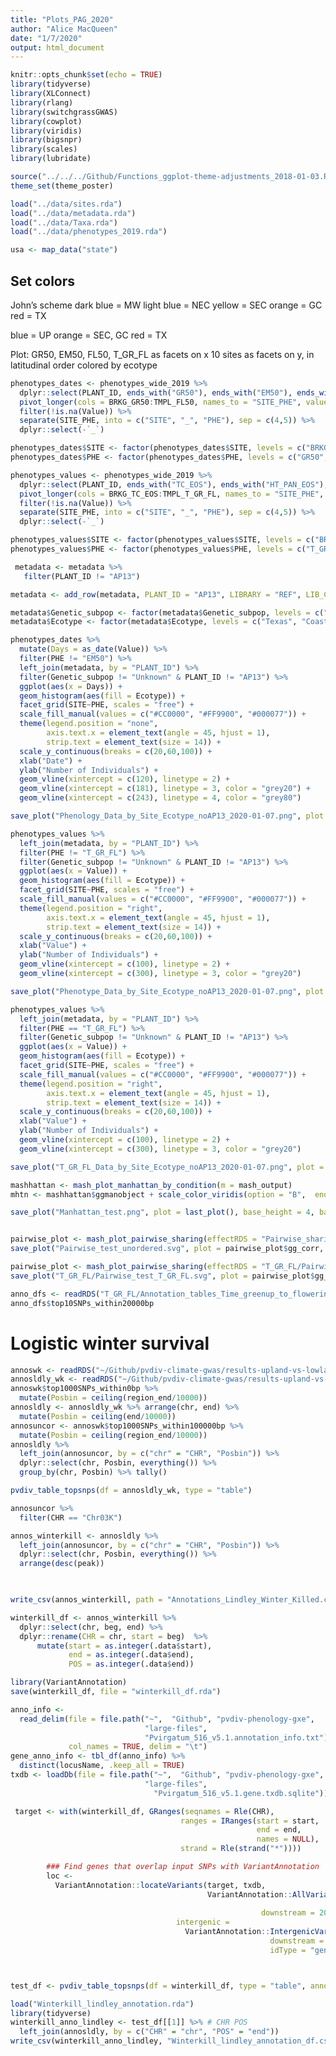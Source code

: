 ```yaml
---
title: "Plots_PAG_2020"
author: "Alice MacQueen"
date: "1/7/2020"
output: html_document
---
```


```r
knitr::opts_chunk$set(echo = TRUE)
library(tidyverse)
library(XLConnect)
library(rlang)
library(switchgrassGWAS)
library(cowplot)
library(viridis)
library(bigsnpr)
library(scales)
library(lubridate)

source("../../../Github/Functions_ggplot-theme-adjustments_2018-01-03.R")
theme_set(theme_poster)

load("../data/sites.rda")
load("../data/metadata.rda")
load("../data/Taxa.rda")
load("../data/phenotypes_2019.rda")

usa <- map_data("state")
```

## Set colors

John's scheme
dark blue = MW
light blue = NEC
yellow = SEC
orange = GC
red = TX

blue = UP
orange = SEC, GC
red = TX

Plot: GR50, EM50, FL50, T_GR_FL as facets on x
10 sites as facets on y, in latitudinal order
colored by ecotype


```r
phenotypes_dates <- phenotypes_wide_2019 %>%
  dplyr::select(PLANT_ID, ends_with("GR50"), ends_with("EM50"), ends_with("FL50")) %>%
  pivot_longer(cols = BRKG_GR50:TMPL_FL50, names_to = "SITE_PHE", values_to = "Value") %>%
  filter(!is.na(Value)) %>%
  separate(SITE_PHE, into = c("SITE", "_", "PHE"), sep = c(4,5)) %>%
  dplyr::select(-`_`)

phenotypes_dates$SITE <- factor(phenotypes_dates$SITE, levels = c("BRKG", "KBSM", "FRMI", "LINC", "CLMB", "STIL", "OVTN", "TMPL", "PKLE", "KING"))
phenotypes_dates$PHE <- factor(phenotypes_dates$PHE, levels = c("GR50", "EM50", "FL50"))

phenotypes_values <- phenotypes_wide_2019 %>%
  dplyr::select(PLANT_ID, ends_with("TC_EOS"), ends_with("HT_PAN_EOS"), ends_with("T_GR_FL")) %>%
  pivot_longer(cols = BRKG_TC_EOS:TMPL_T_GR_FL, names_to = "SITE_PHE", values_to = "Value") %>%
  filter(!is.na(Value)) %>%
  separate(SITE_PHE, into = c("SITE", "_", "PHE"), sep = c(4,5)) %>%
  dplyr::select(-`_`)

phenotypes_values$SITE <- factor(phenotypes_values$SITE, levels = c("BRKG", "KBSM", "FRMI", "LINC", "CLMB", "STIL", "OVTN", "TMPL", "PKLE", "KING"))
phenotypes_values$PHE <- factor(phenotypes_values$PHE, levels = c("T_GR_FL", "TC_EOS", "HT_PAN_EOS"))


```

```r
 metadata <- metadata %>%
   filter(PLANT_ID != "AP13")

metadata <- add_row(metadata, PLANT_ID = "AP13", LIBRARY = "REF", LIB_CLIMATE = "Y", LIB_PHENO = "Y", LIB_ACC = "Y", JL_genetic_subpop = "TX", JL_detail_genetic = "TX", PLOIDY = "4X", Ecotype = "Texas", Genetic_subpop = "TX")

metadata$Genetic_subpop <- factor(metadata$Genetic_subpop, levels = c("TX", "GC,TX", "GC", "SEC", "NEC,SEC", "NEC", "MW", "Admixed", "Unknown"))
metadata$Ecotype <- factor(metadata$Ecotype, levels = c("Texas", "Coastal", "Upland"))
```

```r

phenotypes_dates %>%
  mutate(Days = as_date(Value)) %>%
  filter(PHE != "EM50") %>%
  left_join(metadata, by = "PLANT_ID") %>%
  filter(Genetic_subpop != "Unknown" & PLANT_ID != "AP13") %>%
  ggplot(aes(x = Days)) + 
  geom_histogram(aes(fill = Ecotype)) + 
  facet_grid(SITE~PHE, scales = "free") +
  scale_fill_manual(values = c("#CC0000", "#FF9900", "#000077")) +
  theme(legend.position = "none", 
        axis.text.x = element_text(angle = 45, hjust = 1),
        strip.text = element_text(size = 14)) + 
  scale_y_continuous(breaks = c(20,60,100)) + 
  xlab("Date") + 
  ylab("Number of Individuals") +
  geom_vline(xintercept = c(120), linetype = 2) +
  geom_vline(xintercept = c(181), linetype = 3, color = "grey20") +
  geom_vline(xintercept = c(243), linetype = 4, color = "grey80")

save_plot("Phenology_Data_by_Site_Ecotype_noAP13_2020-01-07.png", plot = last_plot(), base_height = 8, base_asp = 1.618/2)

phenotypes_values %>%
  left_join(metadata, by = "PLANT_ID") %>%
  filter(PHE != "T_GR_FL") %>%
  filter(Genetic_subpop != "Unknown" & PLANT_ID != "AP13") %>%
  ggplot(aes(x = Value)) + 
  geom_histogram(aes(fill = Ecotype)) + 
  facet_grid(SITE~PHE, scales = "free") +
  scale_fill_manual(values = c("#CC0000", "#FF9900", "#000077")) +
  theme(legend.position = "right", 
        axis.text.x = element_text(angle = 45, hjust = 1),
        strip.text = element_text(size = 14)) + 
  scale_y_continuous(breaks = c(20,60,100)) +
  xlab("Value") + 
  ylab("Number of Individuals") +
  geom_vline(xintercept = c(100), linetype = 2) +
  geom_vline(xintercept = c(300), linetype = 3, color = "grey20") 

save_plot("Phenotype_Data_by_Site_Ecotype_noAP13_2020-01-07.png", plot = last_plot(), base_height = 8, base_asp = 1.8/2)

phenotypes_values %>%
  left_join(metadata, by = "PLANT_ID") %>%
  filter(PHE == "T_GR_FL") %>%
  filter(Genetic_subpop != "Unknown" & PLANT_ID != "AP13") %>%
  ggplot(aes(x = Value)) + 
  geom_histogram(aes(fill = Ecotype)) + 
  facet_grid(SITE~PHE, scales = "free") +
  scale_fill_manual(values = c("#CC0000", "#FF9900", "#000077")) +
  theme(legend.position = "right", 
        axis.text.x = element_text(angle = 45, hjust = 1),
        strip.text = element_text(size = 14)) + 
  scale_y_continuous(breaks = c(20,60,100)) +
  xlab("Value") + 
  ylab("Number of Individuals") +
  geom_vline(xintercept = c(100), linetype = 2) +
  geom_vline(xintercept = c(300), linetype = 3, color = "grey20") 

save_plot("T_GR_FL_Data_by_Site_Ecotype_noAP13_2020-01-07.png", plot = last_plot(), base_height = 8, base_asp = 1.8/3)
```



```r
mashhattan <- mash_plot_manhattan_by_condition(m = mash_output)
mhtn <- mashhattan$ggmanobject + scale_color_viridis(option = "B",  end = 0.8) + scale_fill_viridis(option = "B", end = 0.8)

save_plot("Manhattan_test.png", plot = last_plot(), base_height = 4, base_asp = 2.5)


pairwise_plot <- mash_plot_pairwise_sharing(effectRDS = "Pairwise_sharing_Strong_Effects_21349SNPs.rds", reorder = FALSE)
save_plot("Pairwise_test_unordered.svg", plot = pairwise_plot$gg_corr, base_height = 2.5, base_asp = 1.618)

```

```r
pairwise_plot <- mash_plot_pairwise_sharing(effectRDS = "T_GR_FL/Pairwise_sharing_sign_Strong_Effects_26989SNPs.rds", reorder = TRUE)
save_plot("T_GR_FL/Pairwise_test_T_GR_FL.svg", plot = pairwise_plot$gg_corr, base_height = 2.5, base_asp = 1.618)

anno_dfs <- readRDS("T_GR_FL/Annotation_tables_Time_greenup_to_flowering_date_mash_7_sites_9_PCs.rds")
anno_dfs$top10SNPs_within20000bp
```

# Logistic winter survival

```r
annoswk <- readRDS("~/Github/pvdiv-climate-gwas/results-upland-vs-lowland/Logistic_winter_survival/Annotation_tables_logistic_winter_survival_subset_9_PCs.rds")
annosldly_wk <- readRDS("~/Github/pvdiv-climate-gwas/results-upland-vs-lowland/Logistic_winter_survival/Logistic_winter_survival_Lindley_sigZones_with_allele_frequencies.rds")
annoswk$top1000SNPs_within0bp %>%
  mutate(Posbin = ceiling(region_end/10000))
annosldly <- annosldly_wk %>% arrange(chr, end) %>%
  mutate(Posbin = ceiling(end/10000))
annosuncor <- annoswk$top1000SNPs_within100000bp %>%
  mutate(Posbin = ceiling(region_end/10000))
annosldly %>%
  left_join(annosuncor, by = c("chr" = "CHR", "Posbin")) %>%
  dplyr::select(chr, Posbin, everything()) %>%
  group_by(chr, Posbin) %>% tally()

pvdiv_table_topsnps(df = annosldly_wk, type = "table")

annosuncor %>%
  filter(CHR == "Chr03K")
```

```r
annos_winterkill <- annosldly %>%
  left_join(annosuncor, by = c("chr" = "CHR", "Posbin")) %>%
  dplyr::select(chr, Posbin, everything()) %>%
  arrange(desc(peak))

       

write_csv(annos_winterkill, path = "Annotations_Lindley_Winter_Killed.csv")
```

```r
winterkill_df <- annos_winterkill %>%
  dplyr::select(chr, beg, end) %>%
  dplyr::rename(CHR = chr, start = beg)  %>%
      mutate(start = as.integer(.data$start),
             end = as.integer(.data$end),
             POS = as.integer(.data$end))

library(VariantAnnotation)
save(winterkill_df, file = "winterkill_df.rda")

anno_info <-
  read_delim(file = file.path("~",  "Github", "pvdiv-phenology-gxe", 
                              "large-files",
                              "Pvirgatum_516_v5.1.annotation_info.txt"),
             col_names = TRUE, delim = "\t")
gene_anno_info <- tbl_df(anno_info) %>%
  distinct(locusName, .keep_all = TRUE)
txdb <- loadDb(file = file.path("~",  "Github", "pvdiv-phenology-gxe", 
                              "large-files",
                                "Pvirgatum_516_v5.1.gene.txdb.sqlite"))

 target <- with(winterkill_df, GRanges(seqnames = Rle(CHR),
                                      ranges = IRanges(start = start,
                                                       end = end,
                                                       names = NULL),
                                      strand = Rle(strand("*"))))

        ### Find genes that overlap input SNPs with VariantAnnotation
        loc <-
          VariantAnnotation::locateVariants(target, txdb,
                                            VariantAnnotation::AllVariants(promoter =
                                                                             VariantAnnotation::PromoterVariants(upstream = 2000L,
                                                        downstream = 2000L),
                                     intergenic =
                                       VariantAnnotation::IntergenicVariants(upstream = 20000L,
                                                          downstream = 20000L,
                                                          idType = "gene")))



test_df <- pvdiv_table_topsnps(df = winterkill_df, type = "table", anno_info = gene_anno_info, txdb = txdb)

load("Winterkill_lindley_annotation.rda")
library(tidyverse)
winterkill_anno_lindley <- test_df[[1]] %>% # CHR POS
  left_join(annosldly, by = c("CHR" = "chr", "POS" = "end"))
write_csv(winterkill_anno_lindley, "Winterkill_lindley_annotation_df.csv")
```

